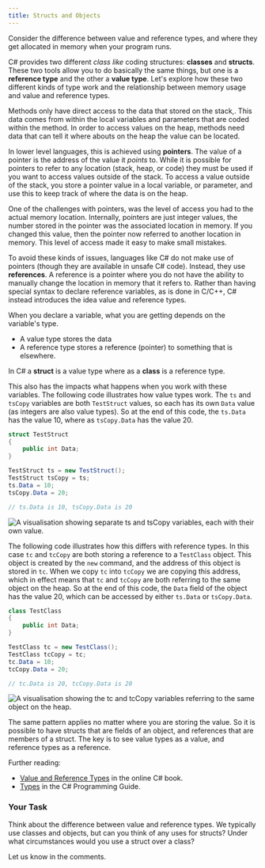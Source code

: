 ```yaml
---
title: Structs and Objects
---
```


Consider the difference between value and reference types, and where they get allocated in memory when your program runs.


C# provides two different *class like* coding structures: **classes** and **structs**. These two tools allow you to do basically the same things, but one is a **reference type** and the other a **value type**. Let's explore how these two different kinds of type work and the relationship between memory usage and value and reference types.

Methods only have direct access to the data that stored on the stack,. This data comes from within the local variables and parameters that are coded within the method. In order to access values on the heap, methods need data that can tell it where abouts on the heap the value can be located.

In lower level languages, this is achieved using **pointers**. The value of a pointer is the address of the value it *points* to. While it is possible for pointers to refer to any location (stack, heap, or code) they must be used if you want to access values outside of the stack. To access a value outside of the stack, you store a pointer value in a local variable, or parameter, and use this to keep track of where the data is on the heap.

One of the challenges with pointers, was the level of access you had to the actual memory location. Internally, pointers are just integer values, the number stored in the pointer was the associated location in memory. If you changed this value, then the pointer now referred to another location in memory. This level of access made it easy to make small mistakes.

To avoid these kinds of issues, languages like C# do not make use of pointers (though they are available in unsafe C# code). Instead, they use **references**. A reference is a pointer where you do not have the ability to manually change the location in memory that it refers to. Rather than having special syntax to declare reference variables, as is done in C/C++, C# instead introduces the idea value and reference types.

When you declare a variable, what you are getting depends on the variable's type.

- A value type stores the data
- A reference type stores a reference (pointer) to something that is elsewhere. 

In C# a **struct** is a value type where as a **class** is a reference type.

This also has the impacts what happens when you work with these variables. The following code illustrates how value types work. The `ts` and `tsCopy` variables are both `TestStruct` values, so each has its own `Data` value (as integers are also value types). So at the end of this code, the `ts.Data` has the value 10, where as `tsCopy.Data` has the value 20.

```cs
struct TestStruct
{
    public int Data;
}

TestStruct ts = new TestStruct();
TestStruct tsCopy = ts;
ts.Data = 10;
tsCopy.Data = 20;

// ts.Data is 10, tsCopy.Data is 20
```

![A visualisation showing separate ts and tsCopy variables, each with their own value.](./images/sit771-StructClass.png)

The following code illustrates how this differs with reference types. In this case `tc` and `tcCopy` are both storing a reference to a `TestClass` object. This object is created by the `new` command, and the address of this object is stored in `tc`. When we copy `tc` into `tcCopy` we are copying this address, which in effect means that `tc` and `tcCopy` are both referring to the same object on the heap. So at the end of this code, the `Data` field of the object has the value 20, which can be accessed by either `ts.Data` or `tsCopy.Data`.

```cs
class TestClass
{
    public int Data;
}

TestClass tc = new TestClass();
TestClass tcCopy = tc;
tc.Data = 10;
tcCopy.Data = 20;

// tc.Data is 20, tcCopy.Data is 20
```

![A visualisation showing the tc and tcCopy variables referring to the same object on the heap.](./images/sit771-ObjectClass.png)

The same pattern applies no matter where you are storing the value. So it is possible to have structs that are fields of an object, and references that are members of a struct. The key is to see value types as a value, and reference types as a reference.

Further reading:
- [Value and Reference Types](https://en.wikibooks.org/wiki/C_Sharp_Programming/Variables#Value_types) in the online C# book.
- [Types](https://msdn.microsoft.com/en-us/library/ms173104.aspx) in the C# Programming Guide.


### Your Task

Think about the difference between value and reference types. We typically use classes and objects, but can you think of any uses for structs? Under what circumstances would you use a struct over a class?

Let us know in the comments.


